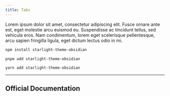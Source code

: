 ```yaml
---
title: Tabs
---
```



<Tabs>
  <TabItem label="Lorem">
    Lorem ipsum dolor sit amet, consectetur adipiscing elit. Fusce ornare ante
    est, eget molestie arcu euismod eu. Suspendisse ac tincidunt tellus, sed
    vehicula eros.
  </TabItem>
  <TabItem label="Ipsum">
    Nam condimentum, lorem eget scelerisque pellentesque, arcu sapien fringilla
    ligula, eget dictum lectus odio in mi.
  </TabItem>
</Tabs>

<Tabs>

<TabItem label="npm" icon="seti:npm">

```sh
npm install starlight-theme-obsidian
```

</TabItem>

<TabItem label="pnpm" icon="pnpm">

```sh
pnpm add starlight-theme-obsidian
```

</TabItem>

<TabItem label="Yarn" icon="seti:yarn">

```sh
yarn add starlight-theme-obsidian
```

</TabItem>

</Tabs>

---

## Official Documentation

<CardGrid>
    <LinkCard title="Tabs Documentation" href="https://starlight.astro.build/components/tabs/" />
</CardGrid>
